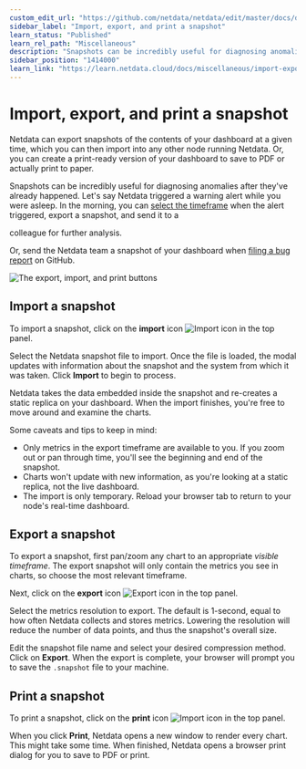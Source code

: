 ```yaml
---
custom_edit_url: "https://github.com/netdata/netdata/edit/master/docs/dashboard/import-export-print-snapshot.md"
sidebar_label: "Import, export, and print a snapshot"
learn_status: "Published"
learn_rel_path: "Miscellaneous"
description: "Snapshots can be incredibly useful for diagnosing anomalies after they've already happened, and are interoperable with any other node running Netdata."
sidebar_position: "1414000"
learn_link: "https://learn.netdata.cloud/docs/miscellaneous/import-export-and-print-a-snapshot"
---
```



# Import, export, and print a snapshot

Netdata can export snapshots of the contents of your dashboard at a given time, which you can then import into any other
node running Netdata. Or, you can create a print-ready version of your dashboard to save to PDF or actually print to
paper.

Snapshots can be incredibly useful for diagnosing anomalies after they've already happened. Let's say Netdata triggered a warning alert while you were asleep. In the morning, you can [select the
timeframe](/docs/monitor-your-infrastructure/visualization-date-and-time-controls) when the alert triggered, export a snapshot, and send it to a

colleague for further analysis.

Or, send the Netdata team a snapshot of your dashboard when [filing a bug
report](https://github.com/netdata/netdata/issues/new?assignees=&labels=bug%2Cneeds+triage&template=BUG_REPORT.yml) on
GitHub.

![The export, import, and print
buttons](https://user-images.githubusercontent.com/1153921/114218399-360fb600-991e-11eb-8dea-fabd2bffc5b3.gif)

## Import a snapshot

To import a snapshot, click on the **import** icon ![Import
icon](https://raw.githubusercontent.com/netdata/netdata-ui/98e31799c1ec0983f433537ff16d2ac2b0d994aa/src/components/icon/assets/upload.svg)
in the top panel.

Select the Netdata snapshot file to import. Once the file is loaded, the modal updates with information about the
snapshot and the system from which it was taken. Click **Import** to begin to process.

Netdata takes the data embedded inside the snapshot and re-creates a static replica on your dashboard. When the import
finishes, you're free to move around and examine the charts. 

Some caveats and tips to keep in mind:

- Only metrics in the export timeframe are available to you. If you zoom out or pan through time, you'll see the
  beginning and end of the snapshot.
- Charts won't update with new information, as you're looking at a static replica, not the live dashboard.
- The import is only temporary. Reload your browser tab to return to your node's real-time dashboard.

## Export a snapshot

To export a snapshot, first pan/zoom any chart to an appropriate _visible timeframe_. The export snapshot will only
contain the metrics you see in charts, so choose the most relevant timeframe.

Next, click on the **export** icon ![Export
icon](https://raw.githubusercontent.com/netdata/netdata-ui/98e31799c1ec0983f433537ff16d2ac2b0d994aa/src/components/icon/assets/download.svg)
in the top panel.

Select the metrics resolution to export. The default is 1-second, equal to how often Netdata collects and stores
metrics. Lowering the resolution will reduce the number of data points, and thus the snapshot's overall size.

Edit the snapshot file name and select your desired compression method. Click on **Export**. When the export is
complete, your browser will prompt you to save the `.snapshot` file to your machine.

## Print a snapshot

To print a snapshot, click on the **print** icon ![Import
icon](https://raw.githubusercontent.com/netdata/netdata-ui/98e31799c1ec0983f433537ff16d2ac2b0d994aa/src/components/icon/assets/print.svg)
in the top panel.

When you click **Print**, Netdata opens a new window to render every chart. This might take some time. When finished,
Netdata opens a browser print dialog for you to save to PDF or print.
